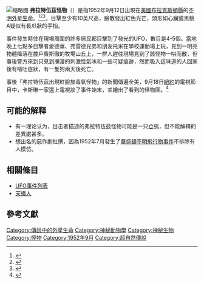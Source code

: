 {{Expand English}}
{{Infobox mythical creature
| name              = 弗拉特伍茲怪物
| AKA               = 布拉克斯頓縣怪物，弗拉特伍茲的魅影
| image             = Flatwoods monster.png
| image_size        = 250px
| caption           = 
| Mythology         = 
| Grouping          = 
| Sub_Grouping      = [[神秘動物學|不明]][[外星生命|外星生命]]
| Parents           = 
| Country           = {{USA}}
| Region            = {{USA}}[[西維吉尼亞州|西維吉尼亞州]][[布拉克斯頓縣_(西維吉尼亞州)|布拉克斯頓縣]]{{Link-en|弗拉特伍茲 (西維吉尼亞州)|Flatwoods, West Virginia|弗拉特伍茲}}
| Habitat           = 
| First_Reported    = 1952年9月12日
| Last_Reported     = 1952年9月12日
| Similar_creatures = 
}}
[[File:Flatwoods_Visitor_Chair.jpg|缩略图]]
'''弗拉特伍茲怪物'''（{{lang-en|Flatwoods monster}}）是指1952年9月12日出現在[[美國|美國]][[布拉克斯頓縣_(西維吉尼亞州)|布拉克斯頓縣]]{{Link-en|弗拉特伍茲 (西維吉尼亞州)|Flatwoods, West Virginia|弗拉特伍茲}}的[[神秘動物學|不明]][[外星生命|外星生命]]。<ref>{{Cite web|url=http://www.saturdaynightuforia.com/html/articles/articlehtml/heretherebemonsters.html|title=here there be monsters|accessdate=2017年8月1日|author=|date=|publisher=saturdaynightuforia|archive-date=2017年8月1日|archive-url=https://web.archive.org/web/20170801200431/http://www.saturdaynightuforia.com/html/articles/articlehtml/heretherebemonsters.html|dead-url=no}}</ref><ref>{{Cite web|url=http://www.csicop.org/si/show/flatwoods_ufo_monster|title=The Flatwoods UFO Monster|accessdate=2017年8月1日|author=Joe Nickell|date=|publisher=csicop|archive-url=https://web.archive.org/web/20160804232535/http://www.csicop.org/si/show/flatwoods_ufo_monster|archive-date=2016年8月4日|dead-url=yes}}</ref><ref>{{Cite web|url=https://oursecretnight.blogspot.jp/2010/09/flatwoods-monster.html|title=神秘傳說生物：The Flatwoods Monster|accessdate=2017年8月1日|author=|date=|publisher=oursecretnight.blogspot|archive-date=2017年8月1日|archive-url=https://web.archive.org/web/20170801205222/https://oursecretnight.blogspot.jp/2010/09/flatwoods-monster.html|dead-url=no}}</ref>，目擊至少有10英尺高，臉散發出紅色光芒，頭形如心臟或黑桃A疑似有長爪狀的手指。

事件發生時住在現場周圍的許多居民都目擊到了發光的UFO，數目是4-5個。當地晚上七點多目擊者愛德華、弗雷德兄弟和朋友托米在學校運動場上玩，見到一明亮物體降落在農戶費斯徹的牧場山丘上，一群人趕往現場見到了該怪物一哄而散，但事後警方來到只見到瀰漫的刺激性氣味和一些可疑痕跡，然而吸入這味道的人回家後有嘔吐症狀，有一隻狗兩天後死亡。

事後「弗拉特伍茲出現紅臉放毒氣怪物」的新聞傳遍全美，9月18日[[紐約|紐約]]的電視節目中，卡斯琳一家還上電視談了事件始末，並繪出了看到的怪物圖。<ref>{{Cite web|title=In 1952, the Flatwoods Monster Terrified 6 Kids, a Mom, a Dog—and the Nation|url=https://www.history.com/news/flatwoods-monster-west-virginia|accessdate=2020-03-15|last=Wenzl|first=Roy|work=HISTORY|language=en|archive-date=2020-04-29|archive-url=https://web.archive.org/web/20200429100329/https://www.history.com/news/flatwoods-monster-west-virginia|dead-url=no}}</ref>

== 可能的解释 ==
{{Location map|West Virginia|label=|marksize=6|mark=Blue_pog.svg|lat_dir=N|lat_deg=38|lat_min=43|lat_sec=17|lon_dir=W|lon_deg=80|lon_min=39|lon_sec=11| position=right|float=right|caption={{Link-en|弗拉特伍茲 (西維吉尼亞州)|Flatwoods, West Virginia|弗拉特伍茲}}在[[西維吉尼亞州|西維吉尼亞州]]的位置。}}
* 有一理论认为，目击者描述的弗拉特伍兹怪物可能是一只[[仓鸮|仓鸮]]，但不能解釋的差異處甚多。
* 想出名的惡作劇杜撰，因為1952年7月發生了[[華盛頓不明飛行物事件|華盛頓不明飛行物事件]]不排除有人模仿。

== 相關條目 ==
* [[UFO事件列表|UFO事件列表]]
* [[天蛾人|天蛾人]]

== 參考文獻 ==
{{Reflist}}

{{不明飛行物|state=collapsed}}

[[Category:傳說中的外星生命|Category:傳說中的外星生命]]
[[Category:神秘動物學|Category:神秘動物學]]
[[Category:神秘生物|Category:神秘生物]]
[[Category:怪物|Category:怪物]]
[[Category:1952年9月|Category:1952年9月]]
[[Category:超自然傳說|Category:超自然傳說]]